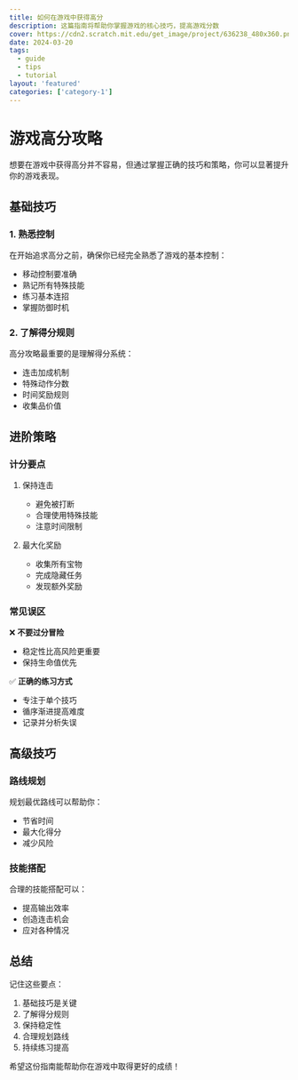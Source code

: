 ```yaml
---
title: 如何在游戏中获得高分
description: 这篇指南将帮助你掌握游戏的核心技巧，提高游戏分数
cover: https://cdn2.scratch.mit.edu/get_image/project/636238_480x360.png
date: 2024-03-20
tags:
  - guide
  - tips
  - tutorial
layout: 'featured'
categories: ['category-1']
---
```


# 游戏高分攻略

想要在游戏中获得高分并不容易，但通过掌握正确的技巧和策略，你可以显著提升你的游戏表现。

## 基础技巧

### 1. 熟悉控制

在开始追求高分之前，确保你已经完全熟悉了游戏的基本控制：

- 移动控制要准确
- 熟记所有特殊技能
- 练习基本连招
- 掌握防御时机

### 2. 了解得分规则

高分攻略最重要的是理解得分系统：

- 连击加成机制
- 特殊动作分数
- 时间奖励规则
- 收集品价值

## 进阶策略

### 计分要点

1. 保持连击
   - 避免被打断
   - 合理使用特殊技能
   - 注意时间限制

2. 最大化奖励
   - 收集所有宝物
   - 完成隐藏任务
   - 发现额外奖励

### 常见误区

❌ **不要过分冒险**
- 稳定性比高风险更重要
- 保持生命值优先

✅ **正确的练习方式**
- 专注于单个技巧
- 循序渐进提高难度
- 记录并分析失误

## 高级技巧

### 路线规划

规划最优路线可以帮助你：
- 节省时间
- 最大化得分
- 减少风险

### 技能搭配

合理的技能搭配可以：
- 提高输出效率
- 创造连击机会
- 应对各种情况

## 总结

记住这些要点：
1. 基础技巧是关键
2. 了解得分规则
3. 保持稳定性
4. 合理规划路线
5. 持续练习提高

希望这份指南能帮助你在游戏中取得更好的成绩！ 